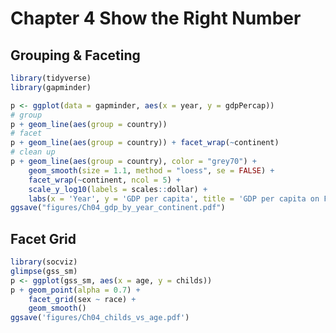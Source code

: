 # Chapter 4 Show the Right Number
## Grouping & Faceting
```r
library(tidyverse)
library(gapminder)

p <- ggplot(data = gapminder, aes(x = year, y = gdpPercap))
# group
p + geom_line(aes(group = country))
# facet
p + geom_line(aes(group = country)) + facet_wrap(~continent)
# clean up
p + geom_line(aes(group = country), color = "grey70") +
    geom_smooth(size = 1.1, method = "loess", se = FALSE) +
    facet_wrap(~continent, ncol = 5) +
    scale_y_log10(labels = scales::dollar) +
    labs(x = 'Year', y = 'GDP per capita', title = 'GDP per capita on Five Continents')
ggsave("figures/Ch04_gdp_by_year_continent.pdf")    

```
## Facet Grid
```r
library(socviz)
glimpse(gss_sm)
p <- ggplot(gss_sm, aes(x = age, y = childs))
p + geom_point(alpha = 0.7) +
    facet_grid(sex ~ race) + 
    geom_smooth()
ggsave('figures/Ch04_childs_vs_age.pdf')
```
